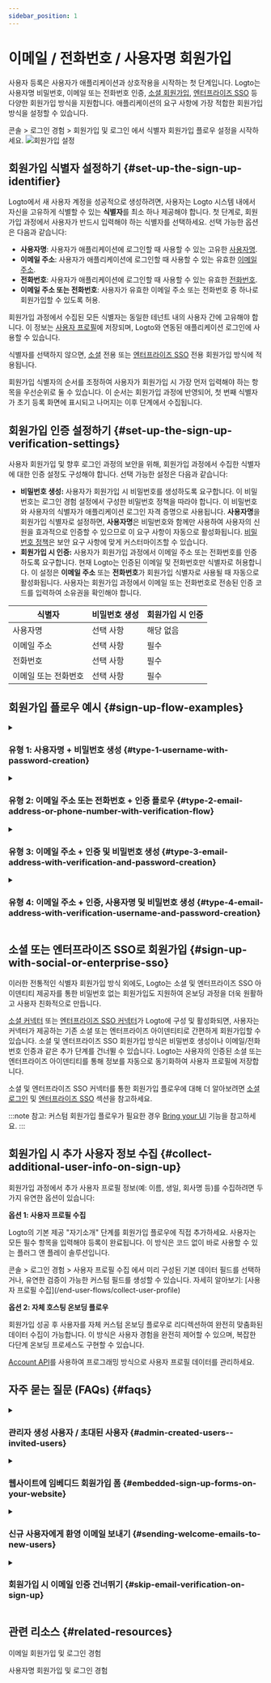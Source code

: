 ```yaml
---
sidebar_position: 1
---
```


# 이메일 / 전화번호 / 사용자명 회원가입

사용자 등록은 사용자가 애플리케이션과 상호작용을 시작하는 첫 단계입니다. Logto는 사용자명 비밀번호, 이메일 또는 전화번호 인증, [소셜 회원가입](/end-user-flows/sign-up-and-sign-in/social-sign-in), [엔터프라이즈 SSO](/end-user-flows/enterprise-sso) 등 다양한 회원가입 방식을 지원합니다. 애플리케이션의 요구 사항에 가장 적합한 회원가입 방식을 설정할 수 있습니다.

<CloudLink to="/sign-in-experience/sign-up-and-sign-in">
  콘솔 > 로그인 경험 > 회원가입 및 로그인
</CloudLink>
에서 식별자 회원가입 플로우 설정을 시작하세요.

<img src="/img/assets/sign-in-experience-sign-up.png" alt="회원가입 설정" />

## 회원가입 식별자 설정하기 \{#set-up-the-sign-up-identifier}

Logto에서 새 사용자 계정을 성공적으로 생성하려면, 사용자는 Logto 시스템 내에서 자신을 고유하게 식별할 수 있는 **식별자**를 최소 하나 제공해야 합니다. 첫 단계로, 회원가입 과정에서 사용자가 반드시 입력해야 하는 식별자를 선택하세요. 선택 가능한 옵션은 다음과 같습니다:

- **사용자명**: 사용자가 애플리케이션에 로그인할 때 사용할 수 있는 고유한 [사용자명](/user-management/user-data#username).
- **이메일 주소**: 사용자가 애플리케이션에 로그인할 때 사용할 수 있는 유효한 [이메일 주소](/user-management/user-data#primary_email).
- **전화번호**: 사용자가 애플리케이션에 로그인할 때 사용할 수 있는 유효한 [전화번호](/user-management/user-data#primary_phone).
- **이메일 주소 또는 전화번호**: 사용자가 유효한 이메일 주소 또는 전화번호 중 하나로 회원가입할 수 있도록 허용.

회원가입 과정에서 수집된 모든 식별자는 동일한 테넌트 내의 사용자 간에 고유해야 합니다. 이 정보는 [사용자 프로필](/user-management/user-data#user-profile)에 저장되며, Logto와 연동된 애플리케이션 로그인에 사용할 수 있습니다.

식별자를 선택하지 않으면, [소셜](/end-user-flows/sign-up-and-sign-in/social-sign-in) 전용 또는 [엔터프라이즈 SSO](/end-user-flows/enterprise-sso) 전용 회원가입 방식에 적용됩니다.

회원가입 식별자의 순서를 조정하여 사용자가 회원가입 시 가장 먼저 입력해야 하는 항목을 우선순위로 둘 수 있습니다. 이 순서는 회원가입 과정에 반영되어, 첫 번째 식별자가 초기 등록 화면에 표시되고 나머지는 이후 단계에서 수집됩니다.

## 회원가입 인증 설정하기 \{#set-up-the-sign-up-verification-settings}

사용자 회원가입 및 향후 로그인 과정의 보안을 위해, 회원가입 과정에서 수집한 식별자에 대한 인증 설정도 구성해야 합니다. 선택 가능한 설정은 다음과 같습니다:

- **비밀번호 생성:** 사용자가 회원가입 시 비밀번호를 생성하도록 요구합니다. 이 비밀번호는 로그인 경험 설정에서 구성한 비밀번호 정책을 따라야 합니다. 이 비밀번호와 사용자의 식별자가 애플리케이션 로그인 자격 증명으로 사용됩니다. **사용자명**을 회원가입 식별자로 설정하면, **사용자명**은 비밀번호와 함께만 사용하여 사용자의 신원을 효과적으로 인증할 수 있으므로 이 요구 사항이 자동으로 활성화됩니다. [비밀번호 정책](/security/password-policy)은 보안 요구 사항에 맞게 커스터마이즈할 수 있습니다.
- **회원가입 시 인증:** 사용자가 회원가입 과정에서 이메일 주소 또는 전화번호를 인증하도록 요구합니다. 현재 Logto는 인증된 이메일 및 전화번호만 식별자로 허용합니다. 이 설정은 **이메일 주소** 또는 **전화번호**가 회원가입 식별자로 사용될 때 자동으로 활성화됩니다. 사용자는 회원가입 과정에서 이메일 또는 전화번호로 전송된 인증 코드를 입력하여 소유권을 확인해야 합니다.

| 식별자               | 비밀번호 생성 | 회원가입 시 인증 |
| -------------------- | ------------- | ---------------- |
| 사용자명             | 선택 사항     | 해당 없음        |
| 이메일 주소          | 선택 사항     | 필수             |
| 전화번호             | 선택 사항     | 필수             |
| 이메일 또는 전화번호 | 선택 사항     | 필수             |

## 회원가입 플로우 예시 \{#sign-up-flow-examples}

<details>
  <summary>

### 유형 1: 사용자명 + 비밀번호 생성 \{#type-1-username-with-password-creation}

</summary>

**사용자명**을 회원가입 식별자로 선택합니다. 비밀번호 생성이 자동 활성화됩니다.

<img src="/img/assets/sign-up-username-password.png" alt="사용자명 및 비밀번호 회원가입" />

</details>

<details>
  <summary>

### 유형 2: 이메일 주소 또는 전화번호 + 인증 플로우 \{#type-2-email-address-or-phone-number-with-verification-flow}

</summary>

**이메일 주소 또는 전화번호**를 회원가입 식별자로 선택합니다. **회원가입 시 인증**이 강제로 활성화됩니다.

<img src="/img/assets/sign-up-email-verification.png" alt="이메일 또는 전화번호 인증 회원가입" />

</details>

<details>
  <summary>

### 유형 3: 이메일 주소 + 인증 및 비밀번호 생성 \{#type-3-email-address-with-verification-and-password-creation}

</summary>

**이메일 주소**를 회원가입 식별자로 선택합니다. **회원가입 시 인증**이 강제로 활성화됩니다. **비밀번호 생성**을 활성화하여 회원가입 시 사용자가 비밀번호를 생성하도록 요구합니다. (전화번호 회원가입 플로우도 동일하게 적용)

<img src="/img/assets/sign-up-email-password.png" alt="이메일 인증 및 비밀번호 생성 회원가입" />

</details>

<details>
  <summary>

### 유형 4: 이메일 주소 + 인증, 사용자명 및 비밀번호 생성 \{#type-4-email-address-with-verification-username-and-password-creation}

</summary>

**이메일 주소**와 **사용자명**을 회원가입 식별자로 선택합니다. **회원가입 시 인증**이 강제로 활성화됩니다. **비밀번호 생성**을 활성화하여 회원가입 시 사용자가 비밀번호를 생성하도록 요구합니다.

<img
  src="/img/assets/sign-up-email-username-password.png"
  alt="이메일 및 사용자명 인증, 비밀번호 생성 회원가입"
/>

</details>

## 소셜 또는 엔터프라이즈 SSO로 회원가입 \{#sign-up-with-social-or-enterprise-sso}

이러한 전통적인 식별자 회원가입 방식 외에도, Logto는 소셜 및 엔터프라이즈 SSO 아이덴티티 제공자를 통한 비밀번호 없는 회원가입도 지원하여 온보딩 과정을 더욱 원활하고 사용자 친화적으로 만듭니다.

[소셜 커넥터](/connectors/social-connectors) 또는 [엔터프라이즈 SSO 커넥터](/connectors/enterprise-connectors)가 Logto에 구성 및 활성화되면, 사용자는 커넥터가 제공하는 기존 소셜 또는 엔터프라이즈 아이덴티티로 간편하게 회원가입할 수 있습니다. 소셜 및 엔터프라이즈 SSO 회원가입 방식은 비밀번호 생성이나 이메일/전화번호 인증과 같은 추가 단계를 건너뛸 수 있습니다. Logto는 사용자의 인증된 소셜 또는 엔터프라이즈 아이덴티티를 통해 정보를 자동으로 동기화하여 사용자 프로필에 저장합니다.

소셜 및 엔터프라이즈 SSO 커넥터를 통한 회원가입 플로우에 대해 더 알아보려면 [소셜 로그인](/end-user-flows/sign-up-and-sign-in/social-sign-in/) 및 [엔터프라이즈 SSO](/end-user-flows/enterprise-sso/) 섹션을 참고하세요.

:::note
참고: 커스텀 회원가입 플로우가 필요한 경우 [Bring your UI](/customization/bring-your-ui/) 기능을 참고하세요.
:::

## 회원가입 시 추가 사용자 정보 수집 \{#collect-additional-user-info-on-sign-up}

회원가입 과정에서 추가 사용자 프로필 정보(예: 이름, 생일, 회사명 등)를 수집하려면 두 가지 유연한 옵션이 있습니다:

**옵션 1: 사용자 프로필 수집**

Logto의 기본 제공 "자기소개" 단계를 회원가입 플로우에 직접 추가하세요. 사용자는 모든 필수 항목을 입력해야 등록이 완료됩니다. 이 방식은 코드 없이 바로 사용할 수 있는 플러그 앤 플레이 솔루션입니다.

<CloudLink to="/sign-in-experience/collect-user-profile">
  콘솔 > 로그인 경험 > 사용자 프로필 수집
</CloudLink>
에서 미리 구성된 기본 데이터 필드를 선택하거나, 유연한 검증이 가능한 커스텀 필드를 생성할 수
있습니다. 자세히 알아보기: [사용자 프로필 수집](/end-user-flows/collect-user-profile)

**옵션 2: 자체 호스팅 온보딩 플로우**

회원가입 성공 후 사용자를 자체 커스텀 온보딩 플로우로 리디렉션하여 완전히 맞춤화된 데이터 수집이 가능합니다. 이 방식은 사용자 경험을 완전히 제어할 수 있으며, 복잡한 다단계 온보딩 프로세스도 구현할 수 있습니다.

[Account API](/end-user-flows/account-settings/by-account-api)를 사용하여 프로그래밍 방식으로 사용자 프로필 데이터를 관리하세요.

## 자주 묻는 질문 (FAQs) \{#faqs}

<details>
  <summary>

### 관리자 생성 사용자 / 초대된 사용자 \{#admin-created-users--invited-users}

</summary>

[초대 전용 회원가입 플로우 구현 방법](/end-user-flows/sign-up-and-sign-in/disable-user-registration/#implement-an-invitation-only-sign-up-flow)을 참고하세요.

</details>

<details>
  <summary>

### 웹사이트에 임베디드 회원가입 폼 \{#embedded-sign-up-forms-on-your-website}

</summary>
  
Logto는 현재 로그인 및 회원가입을 위한 헤드리스 API를 지원하지 않습니다. [Bring your UI](/customization/bring-your-ui/) 기능을 사용하여 직접 만든 회원가입 폼을 Logto에 업로드하거나, 로그인 파라미터를 활용해 웹사이트에서 Logto로 사용자 정보를 전달할 수 있습니다. 사용자 식별자 전달에 대한 자세한 내용은 [인증 (Authentication) 파라미터](/end-user-flows/authentication-parameters/)를 참고하세요.

</details>

<details>
  <summary>

### 신규 사용자에게 환영 이메일 보내기 \{#sending-welcome-emails-to-new-users}

</summary>

`User.Created` Webhook 이벤트를 구독하여 신규 사용자에게 환영 이메일을 발송할 수 있습니다. [Webhook 이벤트](/developers/webhooks/webhooks-events/#data-mutation-hook-events)에 대해 자세히 알아보세요.

</details>

<details>
  <summary>

### 회원가입 시 이메일 인증 건너뛰기 \{#skip-email-verification-on-sign-up}

</summary>

현재 Logto는 인증된 이메일 및 전화번호만 식별자로 지원합니다. 인증 과정은 사용자의 식별자 보안 및 소유권을 보장하기 위해 필수입니다.
인증되지 않은 이메일 또는 전화번호 지원은 [로드맵](https://feedback.logto.io/roadmap)에 포함되어 있습니다. 업데이트를 기대해 주세요!

</details>

## 관련 리소스 \{#related-resources}

<Url href="https://www.youtube.com/watch?v=64rBXpWbScc">이메일 회원가입 및 로그인 경험</Url>

<Url href="https://www.youtube.com/watch?v=chQxCJX6e6w">사용자명 회원가입 및 로그인 경험</Url>
